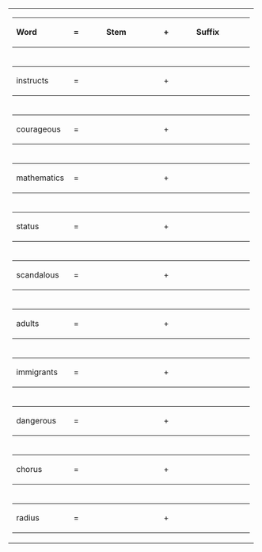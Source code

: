 {| border="1" cellpadding="5" cellspacing="0" align="center"
|
{|
| width="100" | '''Word'''
| width="50" | '''='''
| width="100" | '''Stem'''
| width="50" | '''+'''
| width="100" | '''Suffix'''
|}
|-
|
{|
| width="100" | instructs
| width="50" | =
| width="100" | 
| width="50" | +
| width="100" | 
|}
|-
|
{|
| width="100" | courageous	
| width="50" | =		
| width="100" | 
| width="50" | +
| width="100" | 
|}
|-
|
{|
| width="100" | mathematics
| width="50" | =		
| width="100" | 
| width="50" | +
| width="100" | 
|}
|-
|
{| 
| width="100" | status
| width="50" | =		
| width="100" | 
| width="50" | +
| width="100" | 
|}
|-
|
{| 
| width="100" | scandalous
| width="50" | =		
| width="100" | 
| width="50" | +
| width="100" | 
|}
|-
|
{| 
| width="100" | adults
| width="50" | =		
| width="100" | 
| width="50" | +
| width="100" | 
|}
|-
|
{|
| width="100" | immigrants
| width="50" | =		
| width="100" | 
| width="50" | +
| width="100" | 
|}
|-
|
{|
| width="100" | dangerous
| width="50" | =		
| width="100" | 
| width="50" | +
| width="100" | 
|}
|-
|
{|
| width="100" | chorus
| width="50" | =		
| width="100" | 
| width="50" | +
| width="100" | 
|}
|-
|
{|
| width="100" | radius
| width="50" | =		
| width="100" | 
| width="50" | +
| width="100" | 
|}
|}
